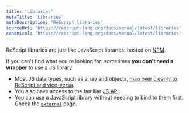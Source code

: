 ```yaml
---
title: 'Libraries'
metaTitle: 'Libraries'
metaDescription: 'ReScript libraries'
sourceUrl: 'https://rescript-lang.org/docs/manual/latest/libraries'
canonical: 'https://rescript-lang.org/docs/manual/latest/libraries'
---
```


ReScript libraries are just like JavaScript libraries: hosted on [NPM](http://npmjs.com).

If you can't find what you're looking for: sometimes **you don't need a wrapper** to use a JS library:

- Most JS data types, such as array and objects, [map over cleanly to ReScript and vice-versa](shared-data-types.md).
- You also have access to the familiar [JS API](api/js).
- You can use a JavaScript library without needing to bind to them first. Check the [`external`](external) page.
